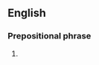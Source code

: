 ==English==

===Prepositional phrase===
{{head|en|prepositional phrase|head=[[like]] [[a]] [[headless]] chicken]]}}

# {{alternative form of|like a chicken with its head cut off}}